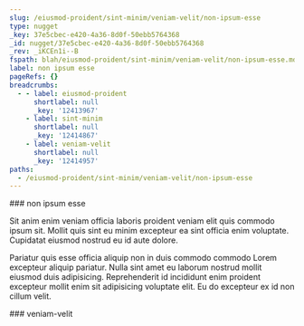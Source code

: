 ```yaml
---
slug: /eiusmod-proident/sint-minim/veniam-velit/non-ipsum-esse
type: nugget
_key: 37e5cbec-e420-4a36-8d0f-50ebb5764368
_id: nugget/37e5cbec-e420-4a36-8d0f-50ebb5764368
_rev: _iKCEn1i--B
fspath: blah/eiusmod-proident/sint-minim/veniam-velit/non-ipsum-esse.md
label: non ipsum esse
pageRefs: {}
breadcrumbs:
  - - label: eiusmod-proident
      shortlabel: null
      _key: '12413967'
    - label: sint-minim
      shortlabel: null
      _key: '12414867'
    - label: veniam-velit
      shortlabel: null
      _key: '12414957'
paths:
  - /eiusmod-proident/sint-minim/veniam-velit/non-ipsum-esse
---
```


<NuggetArea>
<Nugget slug="/eiusmod-proident/sint-minim/veniam-velit/non-ipsum-esse" type="nugget" _key="37e5cbec-e420-4a36-8d0f-50ebb5764368" _id="nugget/37e5cbec-e420-4a36-8d0f-50ebb5764368" _rev="_iKCEn1i--B" fspath="blah/eiusmod-proident/sint-minim/veniam-velit/non-ipsum-esse.md" label="non ipsum esse" paths="/eiusmod-proident/sint-minim/veniam-velit/non-ipsum-esse">
<NuggetBody>
### non ipsum esse

Sit anim enim veniam officia laboris proident veniam elit quis commodo ipsum sit. Mollit quis sint eu minim excepteur ea sint officia enim voluptate. Cupidatat eiusmod nostrud eu id aute dolore.

Pariatur quis esse officia aliquip non in duis commodo commodo Lorem excepteur aliquip pariatur. Nulla sint amet eu laborum nostrud mollit eiusmod duis adipisicing. Reprehenderit id incididunt enim proident excepteur mollit enim sit adipisicing voluptate elit. Eu do excepteur ex id non cillum velit.

</NuggetBody>
<Breadcrumbs>
<Crumbs>
<Crumb _key="12413967" label="eiusmod-proident" /><Crumb _key="12414867" label="sint-minim" /><Crumb _key="12414957" label="veniam-velit" />
</Crumbs>
</Breadcrumbs>
</Nugget>

<NuggetsInbound>
</NuggetsInbound>
<NuggetsOutbound>
</NuggetsOutbound>
</NuggetArea>
<PassagesInbound>
<Passage direction="inbound" type="passage" _key="12414957" _id="passage/12414957" _rev="_iKCEn1i--A" label="veniam-velit" passage="veniam-velit" fspath="blah/eiusmod-proident/sint-minim/veniam-velit" paths="/eiusmod-proident/sint-minim/veniam-velit" slug="/eiusmod-proident/sint-minim/veniam-velit">
<NuggetBody>
### veniam-velit

</NuggetBody>
<Breadcrumbs>
<Crumbs>
<Crumb _key="12413967" label="eiusmod-proident" /><Crumb _key="12414867" label="sint-minim" />
</Crumbs>
</Breadcrumbs>
</Passage>

</PassagesInbound>
<PassagesOutbound>
</PassagesOutbound>